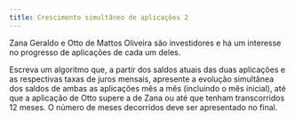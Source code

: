 ```yaml
---
title: Crescimento simultâneo de aplicações 2
---
```

::: {#exr-0039}
Zana Geraldo e Otto de Mattos Oliveira são investidores e há um interesse no progresso de aplicações de cada um deles.

Escreva um algoritmo que, a partir dos saldos atuais das duas aplicações e as respectivas taxas de juros mensais, apresente a evolução simultânea dos saldos de ambas as aplicações mês a mês (incluindo o mês inicial), até que a aplicação de Otto supere a de Zana ou até que tenham transcorridos 12\ meses. O número de meses decorridos deve ser apresentado no final.
:::